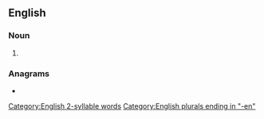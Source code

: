 {{also|ad-men}}
==English==

===Noun===
{{head|en|noun plural form}}

# {{plural of|adman|lang=en}}

===Anagrams===
* {{anagrams|en|a=ademn|Amend|Edman|Mande|Medan|amend|amend.|deman|maned|named}}

[[Category:English 2-syllable words]]
[[Category:English plurals ending in "-en"]]